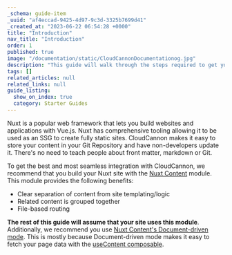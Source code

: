```yaml
---
_schema: guide-item
_uuid: "af4eccad-9425-4d97-9c3d-3325b7699d41"
_created_at: "2023-06-22 06:54:28 +0000"
title: "Introduction"
nav_title: "Introduction"
order: 1
published: true
image: "/documentation/static/CloudCannonDocumentationog.jpg"
description: "This guide will walk through the steps required to get your Nuxt site built, editable and live on CloudCannon."
tags: []
related_articles: null
related_links: null
guide_listing:
  show_on_index: true
  category: Starter Guides
---
```


Nuxt is a popular web framework that lets you build websites and applications with Vue.js. Nuxt has comprehensive tooling allowing it to be used as an SSG to create fully static sites.
CloudCannon makes it easy to store your content in your Git Repository and have non-developers update it. There's no need to teach people about front matter, markdown or Git.

To get the best and most seamless integration with CloudCannon, we recommend that you build your Nuxt site with the [Nuxt Content](https://content.nuxtjs.org/) module.
This module provides the following benefits:

* Clear separation of content from site templating/logic
* Related content is grouped together
* File-based routing

**The rest of this guide will assume that your site uses this module**. Additionally, we recommend you use [Nuxt Content's Document-driven mode](https://content.nuxtjs.org/guide/writing/document-driven).
This is mostly because Document-driven mode makes it easy to fetch your page data with the [useContent composable](https://content.nuxtjs.org/api/composables/use-document-driven).